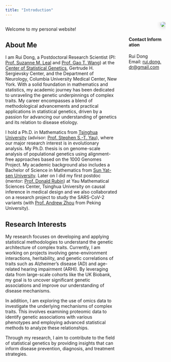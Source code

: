 ```yaml
---
title: "Introduction"
---
```


:::: {style="display: flex;"}

::: {.column width="70%"}

Welcome to my personal website!

## About Me

I am Rui Dong, a Postdoctoral Research Scientist (PI: [Prof. Suzanne M. Leal](https://www.neurology.columbia.edu/profile/suzanne-m-leal-phd) and [Prof. Gao T. Wang](https://www.tigerwang.org)) at the [Center of Statistical Genetics](https://www.neurology.columbia.edu/research/research-centers-and-programs/center-statistical-genetics#:~:text=We%20are%20a%20group%20of,statistical%20genetics%20and%20genetic%20epidemiology.), Gertrude H. Sergievsky Center, and the Department of Neurology, Columbia University Medical Center, New York. With a solid foundation in mathematics and statistics, my academic journey has been dedicated to unraveling the genetic underpinnings of complex traits. My career encompasses a blend of methodological advancements and practical applications in statistical genetics, driven by a passion for advancing our understanding of genetics and its relation to disease etiology.

I hold a Ph.D. in Mathematics from [Tsinghua University](https://www.tsinghua.edu.cn/en/) (advisor: [Prof. Stephen S.-T. Yau](http://homepages.math.uic.edu/~yau/)), where our major research interest is in evolutionary analysis. My Ph.D. thesis is on genome-scale analysis of populational genetics using alignment-free approaches based on the 1000 Genomes Project. My academic background also includes a Bachelor of Science in Mathematics from [Sun Yat-sen University](https://www.sysu.edu.cn/sysuen/). Later on I did my first postdoc (mentor: [Prof. Donald Rubin](https://statistics.fas.harvard.edu/people/donald-b-rubin)) at Yau Mathematical Sciences Center, Tsinghua University on causal inference in medical design and we also collaborated on a research project to study the SARS-CoV-2 variants (with [Prof. Andrew Zhou](http://faculty.washington.edu/azhou/) from Peking University).

## Research Interests

My research focuses on developing and applying statistical methodologies to understand the genetic architecture of complex traits. Currently, I am working on projects involving gene-environment interactions, heritability, and genetic correlations of traits such as Alzheimer’s disease (AD) and age-related hearing impairment (ARHI). By leveraging data from large-scale cohorts like the UK Biobank, my goal is to uncover significant genetic associations and improve our understanding of disease mechanisms.

In addition, I am exploring the use of omics data to investigate the underlying mechanisms of complex traits. This involves examining proteomic data to identify genetic associations with various phenotypes and employing advanced statistical methods to analyze these relationships.

Through my research, I aim to contribute to the field of statistical genetics by providing insights that can inform disease prevention, diagnosis, and treatment strategies.


:::

::: {.column width="5%"}
\
<!-- empty column for spacing reasons -->
:::

::: {.column width="25%"}

```{=html}
<!-- <img src="images/headshot.jpg", style="border: 5px solid #FAD6C6;float:right;"> -->
<!-- <img src="images/headshot.jpg", style="border: 5px solid #FAD6C6;float:right;"> -->
<img src="images/headshot.jpg" style="float:right; border-radius: 50%; box-shadow: 0px 0px 10px 5px rgba(0, 0, 0, 0.1);">

```


```{=html}
<!-- <div style="border-radius: 25px;background: #FAD6C6;padding: 10px;"> -->
<div style="border-radius: 25px; padding: 10px;">
  <br/>
  <h4 style="word-break:break-all;">Contact Information</h4>
  <p style="size:8px;word-break:break-all;">
    Rui Dong
    <br/>
    Email: <a href="mailto:rui.dong.dr@gmail.com">rui.dong.dr@gmail.com</a>
  </p>
</div>
```

:::

::::
